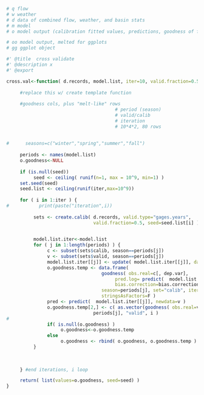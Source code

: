 ```r
# q flow
# w weather
# d data of combined flow, weather, and basin stats
# m model
# o model output (calibration fitted values, predictions, goodness of fit)

# oo model output, melted for ggplots
# gg ggplot object


```




```r
#' @title  cross validate
#' @description x 
#' @export

cross.val<-function( d.records, model.list, iter=10, valid.fraction=0.5, dep.var="flow.mean", seed=NULL, bias.correction=NULL ) {
     
     #replace this w/ create template function
     
     #goodness cols, plus "melt-like" rows
                                        # period (season)
                                        # valid/calib
                                        # iteration
                                        # 10*4*2, 80 rows 
     
     
#      seasons=c("winter","spring","summer","fall") 
     
     periods <- names(model.list)
     o.goodness<-NULL
     
     if (is.null(seed))
          seed <- ceiling( runif(n=1, max = 10^9, min=1) )
     set.seed(seed)         
     seed.list <- ceiling(runif(iter,max=10^9))
     
     for ( i in 1:iter ) {
#           print(paste("iteration",i))
          
          sets <- create.calib( d.records, valid.type="gages.years", 
                                valid.fraction=0.5, seed=seed.list[i] )

          
          model.list.iter<-model.list
          for ( j in 1:length(periods) ) {
               c <- subset(sets$calib, season==periods[j])
               v <- subset(sets$valid, season==periods[j])
               model.list.iter[[j]] <- update( model.list.iter[[j]], data=c )
               o.goodness.temp <- data.frame(
                                   goodness( obs.real=c[, dep.var], 
                                        pred.log= predict(  model.list.iter[[j]], newdata=c ), 
                                        bias.correction=bias.correction ),
                                   season=periods[j], set="calib", iter=i,
                                   stringsAsFactors=F )
               pred <- predict(  model.list.iter[[j]], newdata=v )
               o.goodness.temp[2,] <- c( as.vector(goodness( obs.real=v[, dep.var], pred.log=pred, bias.correction=bias.correction )),
                                periods[j], "valid", i )
#              
               if( is.null(o.goodness) )
                    o.goodness<-o.goodness.temp
               else 
                    o.goodness <- rbind( o.goodness, o.goodness.temp )
          }
          
          
          
     } #end iterations, i loop     

     return( list(values=o.goodness, seed=seed) )
}
```


